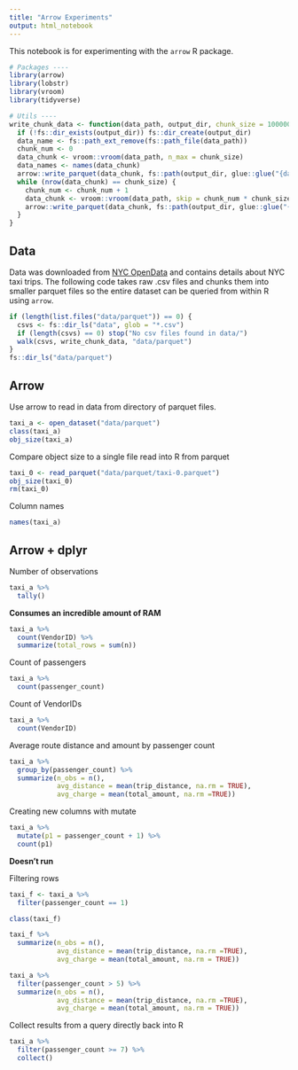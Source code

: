 ```yaml
---
title: "Arrow Experiments"
output: html_notebook
---
```


This notebook is for experimenting with the `arrow` R package.

```r
# Packages ----
library(arrow)
library(lobstr)
library(vroom)
library(tidyverse)

# Utils ----
write_chunk_data <- function(data_path, output_dir, chunk_size = 10000000) {
  if (!fs::dir_exists(output_dir)) fs::dir_create(output_dir)
  data_name <- fs::path_ext_remove(fs::path_file(data_path))
  chunk_num <- 0
  data_chunk <- vroom::vroom(data_path, n_max = chunk_size)
  data_names <- names(data_chunk)
  arrow::write_parquet(data_chunk, fs::path(output_dir, glue::glue("{data_name}-{chunk_num}.parquet")))
  while (nrow(data_chunk) == chunk_size) {
    chunk_num <- chunk_num + 1
    data_chunk <- vroom::vroom(data_path, skip = chunk_num * chunk_size, n_max = chunk_size, col_names = data_names)
    arrow::write_parquet(data_chunk, fs::path(output_dir, glue::glue("{data_name}-{chunk_num}.parquet")))
  }
}
```

## Data
Data was downloaded from [NYC OpenData](https://data.cityofnewyork.us/browse?q=taxi) and contains details about NYC taxi trips. The following code takes raw .csv files and chunks them into smaller parquet files so the entire dataset can be queried from within R using `arrow`.
```r
if (length(list.files("data/parquet")) == 0) {
  csvs <- fs::dir_ls("data", glob = "*.csv")
  if (length(csvs) == 0) stop("No csv files found in data/")
  walk(csvs, write_chunk_data, "data/parquet")
}  
fs::dir_ls("data/parquet")
```

## Arrow
Use arrow to read in data from directory of parquet files.
```r
taxi_a <- open_dataset("data/parquet")
class(taxi_a)
obj_size(taxi_a)
```

Compare object size to a single file read into R from parquet
```r
taxi_0 <- read_parquet("data/parquet/taxi-0.parquet")
obj_size(taxi_0)
rm(taxi_0)
```

Column names
```r
names(taxi_a)
```

## Arrow + dplyr

Number of observations
```r
taxi_a %>% 
  tally()
```
**Consumes an incredible amount of RAM**

```r
taxi_a %>% 
  count(VendorID) %>% 
  summarize(total_rows = sum(n))
```

Count of passengers
```r
taxi_a %>% 
  count(passenger_count)
```

Count of VendorIDs
```r
taxi_a %>% 
  count(VendorID)
```

Average route distance and amount by passenger count
```r
taxi_a %>% 
  group_by(passenger_count) %>% 
  summarize(n_obs = n(),
            avg_distance = mean(trip_distance, na.rm = TRUE),
            avg_charge = mean(total_amount, na.rm =TRUE))
```

Creating new columns with mutate
```r
taxi_a %>% 
  mutate(p1 = passenger_count + 1) %>% 
  count(p1)
```
**Doesn't run**

Filtering rows
```r
taxi_f <- taxi_a %>% 
  filter(passenger_count == 1)

class(taxi_f)
```

```r
taxi_f %>% 
  summarize(n_obs = n(),
            avg_distance = mean(trip_distance, na.rm =TRUE),
            avg_charge = mean(total_amount, na.rm = TRUE))
```

```r
taxi_a %>% 
  filter(passenger_count > 5) %>% 
  summarize(n_obs = n(),
            avg_distance = mean(trip_distance, na.rm =TRUE),
            avg_charge = mean(total_amount, na.rm = TRUE))
```
Collect results from a query directly back into R
```r
taxi_a %>% 
  filter(passenger_count >= 7) %>% 
  collect()
```

